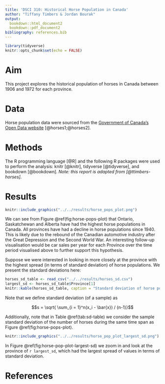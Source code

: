 ```yaml
---
title: 'DSCI 310: Historical Horse Population in Canada'
author: "Tiffany Timbers & Jordan Bourak"
output: 
  bookdown::html_document2
  bookdown::pdf_document2
bibliography: references.bib  
---
```


```r
library(tidyverse)
knitr::opts_chunk$set(echo = FALSE)
```

# Aim

This project explores the historical population of horses in Canada between 1906 and 1972 for each province.

# Data

Horse population data were sourced from the [Government of Canada's Open Data website](http://open.canada.ca/en/open-data) [@horses1;@horses2].

# Methods

The R programming language [@R] and the following R packages were used to perform the analysis: knitr [@knitr], tidyverse [@tidyverse], and bookdown [@bookdown]. *Note: this report is adapted from [@ttimbers-horses].*

# Results

```r
knitr::include_graphics("../../results/horse_pops_plot.png")
```


We can see from Figure \@ref(fig:horse-pops-plot) that Ontario, Saskatchewan and Alberta have had the highest horse populations in Canada. All provinces have had a decline in horse populations since 1940. This is likely due to the rebound of the Canadian automotive industry after the Great Depression and the Second World War. An interesting follow-up visualisation would be car sales per year for each Province over the time period visualised above to further support this hypothesis.

Suppose we were interested in looking in more closely at the province with the highest spread (in terms of standard deviation) of horse populations. We present the standard deviations here:

```r
horses_sd_table <- read_csv("../../results/horses_sd.csv")
largest_sd <- horses_sd_table$Province[1]
knitr::kable(horses_sd_table, caption = "Standard deviation of horse population by provinces")
```

Note that we define standard deviation (of a sample) as

$$s = \sqrt{ \sum_{i = 1}^n(x_i - \bar{x}) / (n-1)}$$

Additionally, note that in Table \@ref(tab:sd-table) we consider the sample standard deviation of the number of horses during the same time span as Figure \@ref(fig:horse-pops-plot).

```r
knitr::include_graphics("../../results/horse_pop_plot_largest_sd.png")
```


In Figure \@ref(fig:horse-pop-plot-largest-sd) we zoom in and look at the province of `r largest_sd`, which had the largest spread of values in terms of standard deviation.

# References
